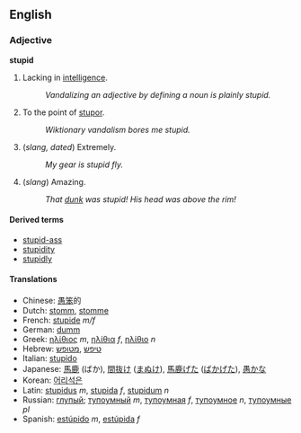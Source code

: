 ==English==

===Adjective===
'''stupid'''

# Lacking in [[intelligence]].
#: ''Vandalizing an adjective by defining a noun is plainly stupid.''
# To the point of [[stupor]].
#: ''Wiktionary vandalism bores me stupid.''
# (''slang, dated'') Extremely.
#: ''My gear is stupid fly.''
# (''slang'') Amazing.
#: ''That [[dunk]] was stupid!  His head was above the rim!''

====Derived terms====
*[[stupid-ass]]
*[[stupidity]]
*[[stupidly]]

====Translations====
*Chinese: [[愚笨]]的
*Dutch: [[stomm]], [[stomme]]
*French: [[stupide]] ''m/f''
*German: [[dumm]]
*Greek: [[ηλίθιος]] ''m'', [[ηλίθια]] ''f'', [[ηλίθιο]] ''n''
*Hebrew: [[טיפש]] ,[[מטופש]]
*Italian: [[stupido]]
*Japanese: [[馬鹿]] (ばか), [[間抜け]] ([[まぬけ]]), [[馬鹿げた]] ([[ばかげた]]), [[愚か]]な
*Korean: [[어리석은]]
*Latin: [[stupidus]] ''m'', [[stupida]] ''f'', [[stupidum]] ''n''
*Russian: [[глупый]]; [[тупоумный]] ''m'', [[тупоумная]] ''f'', [[тупоумное]] ''n'', [[тупоумные]] ''pl''
*Spanish: [[estúpido]] ''m'', [[estúpida]] ''f''